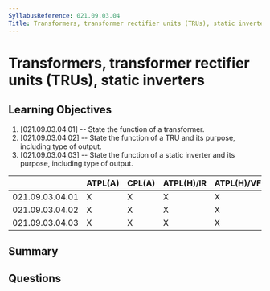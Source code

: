 ```yaml
---
SyllabusReference: 021.09.03.04
Title: Transformers, transformer rectifier units (TRUs), static inverters
---
```


# Transformers, transformer rectifier units (TRUs), static inverters

## Learning Objectives

1. [021.09.03.04.01] -- State the function of a transformer.
2. [021.09.03.04.02] -- State the function of a TRU and its purpose, including
   type of output.
3. [021.09.03.04.03] -- State the function of a static inverter and its purpose,
   including type of output.

|                 | ATPL(A) | CPL(A) | ATPL(H)/IR | ATPL(H)/VFR | CPL(H) | IR  | CBIR(A) |
| --------------- | ------- | ------ | ---------- | ----------- | ------ | --- | ------- |
| 021.09.03.04.01 | X       | X      | X          | X           | X      |     |         |
| 021.09.03.04.02 | X       | X      | X          | X           | X      |     |         |
| 021.09.03.04.03 | X       | X      | X          | X           | X      |     |         |

## Summary

## Questions
